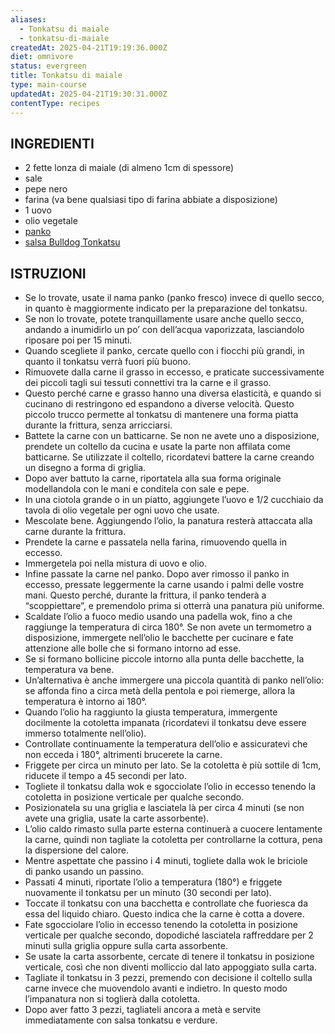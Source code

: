 ```yaml
---
aliases:
  - Tonkatsu di maiale
  - tonkatsu-di-maiale
createdAt: 2025-04-21T19:19:36.000Z
diet: omnivore
status: evergreen
title: Tonkatsu di maiale
type: main-course
updatedAt: 2025-04-21T19:30:31.000Z
contentType: recipes
---
```

## INGREDIENTI

- 2 fette lonza di maiale (di almeno 1cm di spessore)
- sale
- pepe nero
- farina (va bene qualsiasi tipo di farina abbiate a disposizione)
- 1 uovo
- olio vegetale
- [panko](https://www.ikiya.it/p/panko-giapponese-200gr/)
- [salsa Bulldog Tonkatsu](https://www.ikiya.it/p/bulldog-salsa-tonkatsu-500ml/)

## ISTRUZIONI

- Se lo trovate, usate il nama panko (panko fresco) invece di quello secco, in quanto è maggiormente indicato per la preparazione del tonkatsu.
- Se non lo trovate, potete tranquillamente usare anche quello secco, andando a inumidirlo un po’ con dell’acqua vaporizzata, lasciandolo riposare poi per 15 minuti.
- Quando scegliete il panko, cercate quello con i fiocchi più grandi, in quanto il tonkatsu verrà fuori più buono.
- Rimuovete dalla carne il grasso in eccesso, e praticate successivamente dei piccoli tagli sui tessuti connettivi tra la carne e il grasso.
- Questo perché carne e grasso hanno una diversa elasticità, e quando si cucinano di restringono ed espandono a diverse velocità. Questo piccolo trucco permette al tonkatsu di mantenere una forma piatta durante la frittura, senza arricciarsi.
- Battete la carne con un batticarne. Se non ne avete uno a disposizione, prendete un coltello da cucina e usate la parte non affilata come batticarne. Se utilizzate il coltello, ricordatevi battere la carne creando un disegno a forma di griglia.
- Dopo aver battuto la carne, riportatela alla sua forma originale modellandola con le mani e conditela con sale e pepe.
- In una ciotola grande o in un piatto, aggiungete l’uovo e 1/2 cucchiaio da tavola di olio vegetale per ogni uovo che usate.
- Mescolate bene. Aggiungendo l’olio, la panatura resterà attaccata alla carne durante la frittura.
- Prendete la carne e passatela nella farina, rimuovendo quella in eccesso.
- Immergetela poi nella mistura di uovo e olio.
- Infine passate la carne nel panko. Dopo aver rimosso il panko in eccesso, pressate leggermente la carne usando i palmi delle vostre mani. Questo perché, durante la frittura, il panko tenderà a “scoppiettare”, e premendolo prima si otterrà una panatura più uniforme.
- Scaldate l’olio a fuoco medio usando una padella wok, fino a che raggiunge la temperatura di circa 180°. Se non avete un termometro a disposizione, immergete nell’olio le bacchette per cucinare e fate attenzione alle bolle che si formano intorno ad esse.
- Se si formano bollicine piccole intorno alla punta delle bacchette, la temperatura va bene.
- Un’alternativa è anche immergere una piccola quantità di panko nell’olio: se affonda fino a circa metà della pentola e poi riemerge, allora la temperatura è intorno ai 180°.
- Quando l’olio ha raggiunto la giusta temperatura, immergente docilmente la cotoletta impanata (ricordatevi il tonkatsu deve essere immerso totalmente nell’olio).
- Controllate continuamente la temperatura dell’olio e assicuratevi che non ecceda i 180°, altrimenti brucerete la carne.
- Friggete per circa un minuto per lato. Se la cotoletta è più sottile di 1cm, riducete il tempo a 45 secondi per lato.
- Togliete il tonkatsu dalla wok e sgocciolate l’olio in eccesso tenendo la cotoletta in posizione verticale per qualche secondo.
- Posizionatela su una griglia e lasciatela là per circa 4 minuti (se non avete una griglia, usate la carte assorbente).
- L’olio caldo rimasto sulla parte esterna continuerà a cuocere lentamente la carne, quindi non tagliate la cotoletta per controllarne la cottura, pena la dispersione del calore.
- Mentre aspettate che passino i 4 minuti, togliete dalla wok le briciole di panko usando un passino.
- Passati 4 minuti, riportate l’olio a temperatura (180°) e friggete nuovamente il tonkatsu per un minuto (30 secondi per lato).
- Toccate il tonkatsu con una bacchetta e controllate che fuoriesca da essa del liquido chiaro. Questo indica che la carne è cotta a dovere.
- Fate sgocciolare l’olio in eccesso tenendo la cotoletta in posizione verticale per qualche secondo, dopodiché lasciatela raffreddare per 2 minuti sulla griglia oppure sulla carta assorbente.
- Se usate la carta assorbente, cercate di tenere il tonkatsu in posizione verticale, così che non diventi molliccio dal lato appoggiato sulla carta.
- Tagliate il tonkatsu in 3 pezzi, premendo con decisione il coltello sulla carne invece che muovendolo avanti e indietro. In questo modo l’impanatura non si toglierà dalla cotoletta.
- Dopo aver fatto 3 pezzi, tagliateli ancora a metà e servite immediatamente con salsa tonkatsu e verdure.

